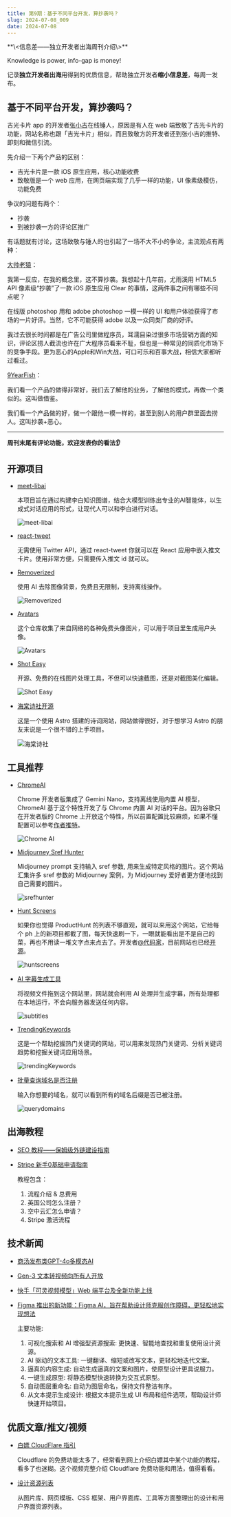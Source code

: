 ```yaml
---
title: 第9期：基于不同平台开发，算抄袭吗？
slug: 2024-07-08_009
date: 2024-07-08
---
```


<Aside>
**\<信息差——独立开发者出海周刊介绍\>**

Knowledge is power, info-gap is money!

记录**独立开发者出海**用得到的优质信息，帮助独立开发者**缩小信息差**，每周一发布。

</Aside>

## 基于不同平台开发，算抄袭吗？

吉光卡片 app 的开发者[张小吉](https://x.com/hixiaoji/status/1808669590895145256)在线锤人，原因是有人在 web 端致敬了吉光卡片的功能，网站名称也跟「吉光卡片」相似，而且致敬方的开发者还到张小吉的推特、即刻和微信引流。

先介绍一下两个产品的区别：

- 吉光卡片是一款 iOS 原生应用，核心功能收费
- 致敬版是一个 web 应用，在网页端实现了几乎一样的功能，UI 像素级模仿，功能免费

争议的问题有两个：

- 抄袭
- 到被抄袭一方的评论区推广

有话题就有讨论，这场致敬与锤人的也引起了一场不大不小的争论，主流观点有两种：

[大帅老猿](https://x.com/ezshine/status/1809033729714835940)：

我第一反应，在我的概念里，这不算抄袭。我想起十几年前，尤雨溪用 HTML5 API 像素级“抄袭”了一款 iOS 原生应用 Clear 的事情，这两件事之间有哪些不同点呢？

在线版 photoshop 用和 adobe photoshop 一模一样的 UI 和用户体验获得了市场的一片好评。当然，它不可能获得 adobe 以及一众同类厂商的好评。

我过去很长时间都是在广告公司里做程序员，耳濡目染过很多市场营销方面的知识，评论区捞人截流也许在广大程序员看来不耻，但也是一种常见的同质化市场下的竞争手段。更为恶心的Apple和Win大战，可口可乐和百事大战，相信大家都听过看过。

[9YearFish](https://x.com/9yearfish/status/1809408032713109733)：

我们看一个产品的做得非常好，我们去了解他的业务，了解他的模式，再做一个类似的。这叫做借鉴。

我们看一个产品做的好，做一个跟他一模一样的，甚至到别人的用户群里面去捞人。这叫抄袭+恶心。

---

**周刊末尾有评论功能，欢迎发表你的看法👂**


## 开源项目

- [meet-libai](https://github.com/BinNong/meet-libai)

  本项目旨在通过构建李白知识图谱，结合大模型训练出专业的AI智能体，以生成式对话应用的形式，让现代人可以和李白进行对话。

  ![meet-libai](/assets/009/meet-libai.webp)

- [react-tweet](https://github.com/vercel/react-tweet)

  无需使用 Twitter API，通过 react-tweet 你就可以在 React 应用中嵌入推文卡片。使用非常方便，只需要传入推文 id 就可以。

- [Removerized](https://github.com/yossTheDev/removerized)

  使用 AI 去除图像背景，免费且无限制，支持离线操作。

  ![Removerized](/assets/009/removerized.webp)

- [Avatars](https://github.com/alohe/avatars)

  这个仓库收集了来自网络的各种免费头像图片，可以用于项目里生成用户头像。

  ![Avatars](/assets/009/avatars.webp)

- [Shot Easy](https://github.com/CH563/shot-easy-website)

  开源、免费的在线图片处理工具，不但可以快速截图，还是对截图美化编辑。

  ![Shot Easy](/assets/009/shoteasy.webp)

- [海棠诗社开源](https://github.com/javayhu/haitang)

  这是一个使用 Astro 搭建的诗词网站，网站做得很好，对于想学习 Astro 的朋友来说是一个很不错的上手项目。

  ![海棠诗社](/assets/003/haitan.webp)


## 工具推荐

- [ChromeAI](https://chromeai.org/)

  Chrome 开发者版集成了 Gemini Nano，支持离线使用内置 AI 模型，ChromeAI 基于这个特性开发了与 Chrome 内置 AI 对话的平台。因为谷歌只在开发者版的 Chrome 上开放这个特性，所以前置配置比较麻烦，如果不懂配置可以参考[作者推特](https://x.com/CZXNew/status/1809058933304406197)。

  ![Chrome AI](/assets/009/chromeai.webp)

- [Midjourney Sref Hunter](https://srefhunter.top)

  Midjourney prompt 支持输入 sref 参数, 用来生成特定风格的图片。这个网站汇集许多 sref 参数的 Midjourney 案例，为 Midjourney 爱好者更方便地找到自己需要的图片。

  ![srefhunter](/assets/009/srefhunter.webp)

- [Hunt Screens](https://huntscreens.com/)

  如果你也觉得 ProductHunt 的列表不够直观，就可以来用这个网站，它给每个 ph 上的新项目都截了图，每天快速刷一下，一眼就能看出是不是自己的菜，再也不用读一堆文字点来点去了。开发者[@代码家](https://x.com/daimajia)，目前网站也已经[开源](https://github.com/daimajia/huntscreens)。

  ![huntscreens](/assets/009/huntscreens.webp)

- [AI 字幕生成工具](https://subtitles.fframes.studio/)

  将视频文件拖到这个网站里，网站就会利用 AI 处理并生成字幕，所有处理都在本地运行，不会向服务器发送任何内容。

  ![subtitles](/assets/009/subtitles.webp)

- [TrendingKeywords](https://trendingkeywords.net/)

  这是一个帮助挖掘热门关键词的网站，可以用来发现热门关键词、分析关键词趋势和挖掘关键词应用场景。

  ![trendingKeywords](/assets/009/trendingkeywords.webp)

- [批量查询域名是否注册](https://query.domains/)

  输入你想要的域名，就可以看到所有的域名后缀是否已被注册。

  ![querydomains](/assets/009/querydomains.webp)

## 出海教程

- [SEO 教程——保姆级外链建设指南](https://gx27ntqnm5z.feishu.cn/wiki/Oiq7w2ZqCiQiYxkjGvTczMs0ns4)

- [Stripe 新手0基础申请指南](https://mp.weixin.qq.com/s/vfxPYglXtxnFN9R7vvfKzw)

  教程包含：
  1. 流程介绍 & 总费用
  2. 英国公司怎么注册？
  3. 空中云汇怎么申请？
  4. Stripe 激活流程


## 技术新闻

- [商汤发布类GPT-4o多模态AI](https://mp.weixin.qq.com/s/ytbGOtzGcqMeAIq_625_6A)

- [Gen-3 文本转视频向所有人开放](https://x.com/runwayml/status/1807822396415467686)

- [快手「可灵视频模型」Web 端平台及全新功能上线](https://klingai.kuaishou.com/)

- [Figma 推出的新功能：Figma AI，旨在帮助设计师克服创作障碍，更轻松地实现想法](https://www.figma.com/blog/introducing-figma-ai/)

  主要功能:
  1. 可视化搜索和 AI 增强型资源搜索: 更快速、智能地查找和重复使用设计资源。
  2. AI 驱动的文本工具: 一键翻译、缩短或改写文本，更轻松地迭代文案。
  3. 逼真的内容生成: 自动生成逼真的文案和图片，使原型设计更具说服力。
  4. 一键生成原型: 将静态模型快速转换为交互式原型。
  5. 自动图层重命名: 自动为图层命名，保持文件整洁有序。
  6. 从文本提示生成设计: 根据文本提示生成 UI 布局和组件选项，帮助设计师快速开始项目。


## 优质文章/推文/视频

- [白嫖 CloudFlare 指引](https://youtu.be/L1eDBgdCmuU)

  Cloudflare 的免费功能太多了，经常看到网上介绍白嫖其中某个功能的教程，看多了也迷糊。这个视频完整介绍 Cloudflare 免费功能和用法，值得看看。

- [设计资源列表](https://github.com/bradtraversy/design-resources-for-developers)

  从图片库、网页模板、CSS 框架、用户界面库、工具等方面整理出的设计和用户界面资源列表。